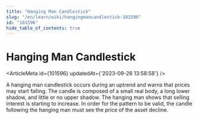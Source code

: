 ```yaml
---
title: "Hanging Man Candlestick"
slug: "/en/learn/wiki/hangingmancandlestick-101596"
id: "101596"
hide_table_of_contents: true
---
```



# Hanging Man Candlestick

<ArticleMeta id={101596} updatedAt={'2023-09-26 13:58:58'} />
<div className='border-solid border-b border-t-0 my-4 border-[var(--ifm-color-gray-300)]' />

A hanging man candlestick occurs during an uptrend and warns that prices may start falling. The candle is composed of a small real body, a long lower shadow, and little or no upper shadow. The hanging man shows that selling interest is starting to increase. In order for the pattern to be valid, the candle following the hanging man must see the price of the asset decline.
